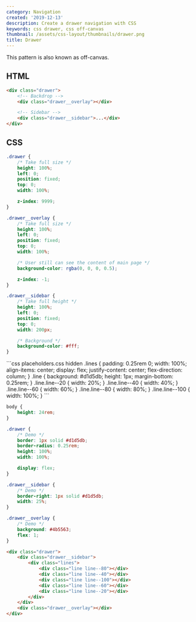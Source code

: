 ```yaml
---
category: Navigation
created: '2019-12-13'
description: Create a drawer navigation with CSS
keywords: css drawer, css off-canvas
thumbnail: /assets/css-layout/thumbnails/drawer.png
title: Drawer
---
```


This pattern is also known as off-canvas.

## HTML

```html
<div class="drawer">
    <!-- Backdrop -->
    <div class="drawer__overlay"></div>

    <!-- Sidebar -->
    <div class="drawer__sidebar">...</div>
</div>
```

## CSS

```css
.drawer {
    /* Take full size */
    height: 100%;
    left: 0;
    position: fixed;
    top: 0;
    width: 100%;

    z-index: 9999;
}

.drawer__overlay {
    /* Take full size */
    height: 100%;
    left: 0;
    position: fixed;
    top: 0;
    width: 100%;

    /* User still can see the content of main page */
    background-color: rgba(0, 0, 0, 0.5);

    z-index: -1;
}

.drawer__sidebar {
    /* Take full height */
    height: 100%;
    left: 0;
    position: fixed;
    top: 0;
    width: 200px;

    /* Background */
    background-color: #fff;
}
```

<Playground>
```css placeholders.css hidden
.lines {
    padding: 0.25rem 0;
    width: 100%;
    align-items: center;
    display: flex;
    justify-content: center;
    flex-direction: column;
}
.line {
    background: #d1d5db;
    height: 1px;
    margin-bottom: 0.25rem;
}
.line.line--20 {
    width: 20%;
}
.line.line--40 {
    width: 40%;
}
.line.line--60 {
    width: 60%;
}
.line.line--80 {
    width: 80%;
}
.line.line--100 {
    width: 100%;
}
```

```css styles.css hidden
body {
    height: 24rem;
}

.drawer {
    /* Demo */
    border: 1px solid #d1d5db;
    border-radius: 0.25rem;
    height: 100%;
    width: 100%;

    display: flex;
}

.drawer__sidebar {
    /* Demo */
    border-right: 1px solid #d1d5db;
    width: 25%;
}

.drawer__overlay {
    /* Demo */
    background: #4b5563;
    flex: 1;
}
```

```html index.html hidden
<div class="drawer">
    <div class="drawer__sidebar">
        <div class="lines">
            <div class="line line--80"></div>
            <div class="line line--40"></div>
            <div class="line line--100"></div>
            <div class="line line--60"></div>
            <div class="line line--20"></div>
        </div>
    </div>
    <div class="drawer__overlay"></div>
</div>
```
</Playground>
